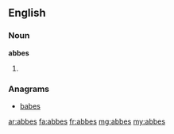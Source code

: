 ==English==

===Noun===
'''abbes'''

# {{plural of|[[abbe]]}}

===Anagrams===
* [[babes#English|babes]]

[[ar:abbes]]
[[fa:abbes]]
[[fr:abbes]]
[[mg:abbes]]
[[my:abbes]]